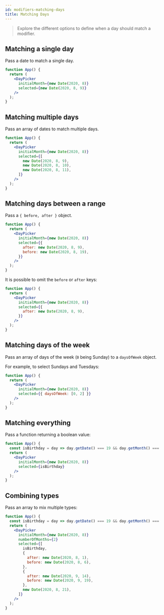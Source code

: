 ```yaml
---
id: modifiers-matching-days
title: Matching Days
---
```


> Explore the different options to define when a day should match a modifier.

## Matching a single day

Pass a date to match a single day.

```jsx preview
function App() {
  return (
    <DayPicker
      initialMonth={new Date(2020, 8)}
      selected={new Date(2020, 8, 9)}
    />
  );
}
```

## Matching multiple days

Pass an array of dates to match multiple days.

```jsx preview
function App() {
  return (
    <DayPicker
      initialMonth={new Date(2020, 8)}
      selected={[
        new Date(2020, 8, 9),
        new Date(2020, 8, 10),
        new Date(2020, 8, 11),
      ]}
    />
  );
}
```

## Matching days between a range

Pass a `{ before, after }` object.

```jsx preview
function App() {
  return (
    <DayPicker
      initialMonth={new Date(2020, 8)}
      selected={{
        after: new Date(2020, 8, 9),
        before: new Date(2020, 8, 19),
      }}
    />
  );
}
```

It is possible to omit the `before` or `after` keys:

```jsx preview
function App() {
  return (
    <DayPicker
      initialMonth={new Date(2020, 8)}
      selected={{
        after: new Date(2020, 8, 9),
      }}
    />
  );
}
```

## Matching days of the week

Pass an array of days of the week (`0` being Sunday) to a `daysOfWeek` object.

For example, to select Sundays and Tuesdays:

```jsx preview
function App() {
  return (
    <DayPicker
      initialMonth={new Date(2020, 8)}
      selected={{ daysOfWeek: [0, 2] }}
    />
  );
}
```

## Matching everything

Pass a function returning a boolean value:

```jsx preview
function App() {
  const isBirthday = day => day.getDate() === 19 && day.getMonth() === 8;
  return (
    <DayPicker
      initialMonth={new Date(2020, 8)}
      selected={isBirthday}
    />
  );
}
```

## Combining types

Pass an array to mix multiple types:

```jsx preview
function App() {
  const isBirthday = day => day.getDate() === 19 && day.getMonth() === 8;
  return (
    <DayPicker
      initialMonth={new Date(2020, 8)}
      numberOfMonths={2}
      selected={[
        isBirthday,
        {
          after: new Date(2020, 8, 1),
          before: new Date(2020, 8, 6),
        },
        {
          after: new Date(2020, 9, 14),
          before: new Date(2020, 9, 19),
        },
        new Date(2020, 8, 21),
      ]}
    />
  );
}
```

